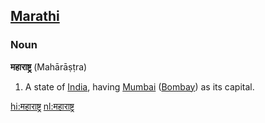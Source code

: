 ==[[Marathi]]==
===Noun===<!-- does Marathi have proper nouns? -->
'''महाराष्ट्र''' (Mahārāṣṭra)<!-- i hope this isn't just hindi! -->

# A state of [[India]], having [[Mumbai]] ([[Bombay]]) as its capital.

[[hi:महाराष्ट्र]]
[[nl:महाराष्ट्र]]